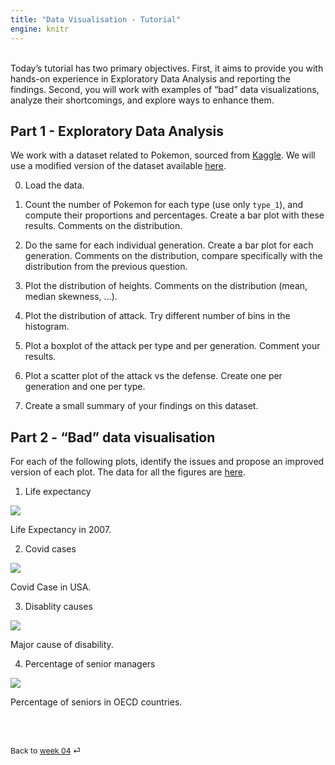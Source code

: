 ```yaml
---
title: "Data Visualisation - Tutorial"
engine: knitr
---
```


<br>
Today's tutorial has two primary objectives. First, it aims to provide you with hands-on experience in Exploratory Data Analysis and reporting the findings. Second, you will work with examples of "bad" data visualizations, analyze their shortcomings, and explore ways to enhance them.

## Part 1 - Exploratory Data Analysis

We work with a dataset related to Pokemon, sourced from [Kaggle](https://www.kaggle.com/datasets/mariotormo/complete-pokemon-dataset-updated-090420?select=pokedex_%28Update_05.20%29.csv). We will use a modified version of the dataset available [here](/labs/ressources/pokemon.csv).

0. Load the data.

1. Count the number of Pokemon for each type (use only `type_1`), and compute their proportions and percentages. Create a bar plot with these results. Comments on the distribution.

2. Do the same for each individual generation. Create a bar plot for each generation. Comments on the distribution, compare specifically with the distribution from the previous question. 

3. Plot the distribution of heights. Comments on the distribution (mean, median skewness, ...).

4. Plot the distribution of attack. Try different number of bins in the histogram. 

5. Plot a boxplot of the attack per type and per generation. Comment your results.

6. Plot a scatter plot of the attack vs the defense. Create one per generation and one per type. 

7. Create a small summary of your findings on this dataset.


## Part 2 - "Bad" data visualisation

For each of the following plots, identify the issues and propose an improved version of each plot. The data for all the figures are [here](/labs/ressources/data_week4.rds).

1. Life expectancy

::: {#fig-life-expectancy}

![](./images/LifeExpectancy.png)

Life Expectancy in 2007.

:::

2. Covid cases

::: {#fig-covid-case}

![](./images/COVIDcasesFox.jpeg)

Covid Case in USA.

:::

3. Disablity causes

::: {#fig-disability}

![](./images/CauseDisability.png)

Major cause of disability.

:::

4. Percentage of senior managers

::: {#fig-managers}

![](./images/SeniorManagers.png)

Percentage of seniors in OECD countries.

:::

<br><br>

::: {style="font-size: 0.875em;"}
Back to [week 04](/weeks/week-4.qmd) ⏎
:::